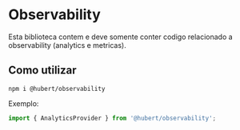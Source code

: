 # Observability

Esta biblioteca contem e deve somente conter codigo relacionado a observability (analytics e metricas).

## Como utilizar

```
npm i @hubert/observability
```

Exemplo:

```javascript
import { AnalyticsProvider } from '@hubert/observability';
```
